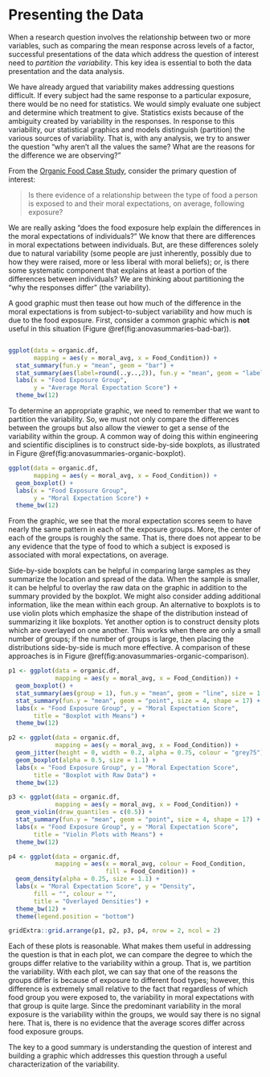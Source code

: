# Presenting the Data {#ANOVAsummaries}

When a research question involves the relationship between two or more variables, such as comparing the mean response across levels of a factor, successful presentations of the data which address the question of interest need to _partition the variability_.  This key idea is essential to both the data presentation and the data analysis.

We have already argued that variability makes addressing questions difficult.  If every subject had the same response to a particular exposure, there would be no need for statistics.  We would simply evaluate one subject and determine which treatment to give.  Statistics exists because of the ambiguity created by variability in the responses.  In response to this variability, our statistical graphics and models distinguish (partition) the various sources of variability.  That is, with any analysis, we try to answer the question "why aren't all the values the same?  What are the reasons for the difference we are observing?"

From the [Organic Food Case Study](#CaseOrganic), consider the primary question of interest:

  > Is there evidence of a relationship between the type of food a person is exposed to and their moral expectations, on average, following exposure?
  
We are really asking "does the food exposure help explain the differences in the moral expectations of individuals?"  We know that there are differences in moral expectations between individuals.  But, are these differences solely due to natural variability (some people are just inherently, possibly due to how they were raised, more or less liberal with moral beliefs); or, is there some systematic component that explains at least a portion of the differences between individuals?  We are thinking about partitioning the "why the responses differ" (the variability).

A good graphic must then tease out how much of the difference in the moral expectations is from subject-to-subject variability and how much is due to the food exposure.  First, consider a common graphic which is __not__ useful in this situation (Figure \@ref(fig:anovasummaries-bad-bar)).

```r
```

```r
ggplot(data = organic.df,
       mapping = aes(y = moral_avg, x = Food_Condition)) +
  stat_summary(fun.y = "mean", geom = "bar") +
  stat_summary(aes(label=round(..y..,2)), fun.y = "mean", geom = "label") +
  labs(x = "Food Exposure Group",
       y = "Average Moral Expectation Score") +
  theme_bw(12)
```

To determine an appropriate graphic, we need to remember that we want to partition the variability. So, we must not only compare the differences between the groups but also allow the viewer to get a sense of the variability within the group.  A common way of doing this within engineering and scientific disciplines is to construct side-by-side boxplots, as illustrated in Figure \@ref(fig:anovasummaries-organic-boxplot).

```r
ggplot(data = organic.df,
       mapping = aes(y = moral_avg, x = Food_Condition)) +
  geom_boxplot() +
  labs(x = "Food Exposure Group",
       y = "Moral Expectation Score") +
  theme_bw(12)
```

From the graphic, we see that the moral expectation scores seem to have nearly the same pattern in each of the exposure groups.  More, the center of each of the groups is roughly the same.  That is, there does not appear to be any evidence that the type of food to which a subject is exposed is associated with moral expectations, on average.  

Side-by-side boxplots can be helpful in comparing large samples as they summarize the location and spread of the data.  When the sample is smaller, it can be helpful to overlay the raw data on the graphic in addition to the summary provided by the boxplot.  We might also consider adding additional information, like the mean within each group.  An alternative to boxplots is to use violin plots which emphasize the shape of the distribution instead of summarizing it like boxplots.  Yet another option is to construct density plots which are overlayed on one another.  This works when there are only a small number of groups; if the number of groups is large, then placing the distributions side-by-side is much more effective.  A comparison of these approaches is in Figure \@ref(fig:anovasummaries-organic-comparison).  

```r
p1 <- ggplot(data = organic.df,
             mapping = aes(y = moral_avg, x = Food_Condition)) +
  geom_boxplot() +
  stat_summary(aes(group = 1), fun.y = "mean", geom = "line", size = 1.25) +
  stat_summary(fun.y = "mean", geom = "point", size = 4, shape = 17) +
  labs(x = "Food Exposure Group", y = "Moral Expectation Score", 
       title = "Boxplot with Means") +
  theme_bw(12)

p2 <- ggplot(data = organic.df,
             mapping = aes(y = moral_avg, x = Food_Condition)) +
  geom_jitter(height = 0, width = 0.2, alpha = 0.75, colour = "grey75") +
  geom_boxplot(alpha = 0.5, size = 1.1) +
  labs(x = "Food Exposure Group", y = "Moral Expectation Score",
       title = "Boxplot with Raw Data") +
  theme_bw(12)

p3 <- ggplot(data = organic.df,
             mapping = aes(y = moral_avg, x = Food_Condition)) +
  geom_violin(draw_quantiles = c(0.5)) +
  stat_summary(fun.y = "mean", geom = "point", size = 4, shape = 17) +
  labs(x = "Food Exposure Group", y = "Moral Expectation Score",
       title = "Violin Plots with Means") +
  theme_bw(12)

p4 <- ggplot(data = organic.df,
             mapping = aes(x = moral_avg, colour = Food_Condition,
                           fill = Food_Condition)) +
  geom_density(alpha = 0.25, size = 1.1) +
  labs(x = "Moral Expectation Score", y = "Density",
       fill = "", colour = "",
       title = "Overlayed Densities") +
  theme_bw(12) + 
  theme(legend.position = "bottom")

gridExtra::grid.arrange(p1, p2, p3, p4, nrow = 2, ncol = 2)
```

Each of these plots is reasonable.  What makes them useful in addressing the question is that in each plot, we can compare the degree to which the groups differ relative to the variability within a group.  That is, we partition the variability.  With each plot, we can say that one of the reasons the groups differ is because of exposure to different food types; however, this difference is extremely small relative to the fact that regardless of which food group you were exposed to, the variability in moral expectations with that group is quite large.  Since the predominant variability in the moral exposure is the variability within the groups, we would say there is no signal here.  That is, there is no evidence that the average scores differ across food exposure groups.

The key to a good summary is understanding the question of interest and building a graphic which addresses this question through a useful characterization of the variability.
